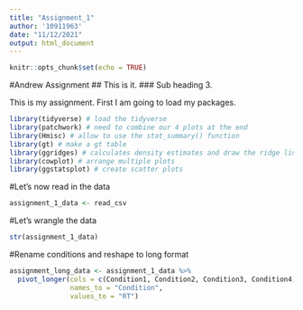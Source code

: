 ```yaml
---
title: "Assignment_1"
author: '10911963'
date: "11/12/2021"
output: html_document
---
```


```r
knitr::opts_chunk$set(echo = TRUE)
```

#Andrew Assignment
## This is it.
### Sub heading 3.

This is my assignment. First I am going to load my packages.

```r
library(tidyverse) # load the tidyverse
library(patchwork) # need to combine our 4 plots at the end
library(Hmisc) # allow to use the stat_summary() function
library(gt) # make a gt table
library(ggridges) # calculates density estimates and draw the ridge line plot
library(cowplot) # arrange multiple plots
library(ggstatsplot) # create scatter plots
```

#Let's now read in the data
```r
assignment_1_data <- read_csv
```

#Let's wrangle the data
```r
str(assignment_1_data)
```

#Rename conditions and reshape to long format
```r
assignment_long_data <- assignment_1_data %>%
  pivot_longer(cols = c(Condition1, Condition2, Condition3, Condition4),
               names_to = "Condition",
               values_to = "RT")
```